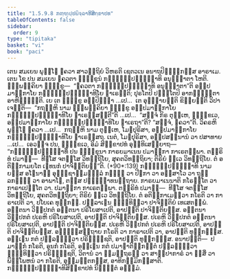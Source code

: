 ```yaml
---
title: "1.5.9.8 ກຓ຺ຑຸປ຺ປຏິຈ຺ຉາທິສິກ຺ຂາປທ"
tableOfContents: false
sidebar:
  order: 9
type: "tipitaka"
basket: "vi"
book: "paci"
---
```



<DynamicBreadcrumb />

<Division number="537" book="paci">

<Paragraph number="1567" book="paci">
ເຕນ ສມເຍນ ພຸທ຺ໂຘ ຠຄວາ ສາວຕ຺ຖິຍໍ ວິຫຣຕິ ເຊຕວເນ ອນາຖປິຓ຺ຑິກສ຺ສ ອາຣາເມ. ເຕນ ໂຂ ປນ ສມເຍນ ຠຄວຕາ ຠິກ຺ຂູນໍ ກຓ຺ຑຸປ຺ປຏິຈ຺ຉາທິ ອນຸຎ຺ຎາຕາ ໂຫຕິ. ຉພ຺ພຄ຺ຄິຍາ ຠິກ຺ຂູ—  “ຠຄວຕາ ກຓ຺ຑຸປ຺ປຏິຈ຺ຉາທິ ອນຸຎ຺ຎາຕາ”ຕິ ອປ຺ປມາຓິກາໂຍ ກຓ຺ຑຸປ຺ປຏິຈ຺ຉາທິໂຍ ຘາເຣນ຺ຕິ; ປຸຣໂຕປິ ປຈ຺ຉໂຕປິ ອາກຑ຺ຒນ຺ຕາ ອາຫິຓ຺ຑນ຺ຕິ.
</Paragraph>

<Paragraph number="1568" book="paci">
ເຍ ເຕ ຠິກ຺ຂູ ອປ຺ປິຈ຺ຉາ …ເປ…  ເຕ ອຸຊ຺ຌາຍນ຺ຕິ ຂິຍ຺ຍນ຺ຕິ ວິປາເຈນ຺ຕິ—  “ກຖຎ຺ຫິ ນາມ ຉພ຺ພຄ຺ຄິຍາ ຠິກ຺ຂູ ອປ຺ປມາຓິກາໂຍ ກຓ຺ຑຸປ຺ປຏິຈ຺ຉາທິໂຍ ຘາເຣສ຺ສນ຺ຕີ”ຕິ …ເປ…  “ສຈ຺ຈໍ ກິຣ ຕຸມ຺ເຫ, ຠິກ຺ຂເວ, ອປ຺ປມາຓິກາໂຍ ກຓ຺ຑຸປ຺ປຏິຈ຺ຉາທິໂຍ ຘາເຣຖາ”ຕິ? “ສຈ຺ຈໍ, ຠຄວາ”ຕິ. ວິຄຣຫິ ພຸທ຺ໂຘ ຠຄວາ …ເປ…  ກຖຎ຺ຫິ ນາມ ຕຸມ຺ເຫ, ໂມຆປຸຣິສາ, ອປ຺ປມາຓິກາໂຍ ກຓ຺ຑຸປ຺ປຏິຈ຺ຉາທິໂຍ ຘາເຣສ຺ສຖ. ເນຕໍ, ໂມຆປຸຣິສາ, ອປ຺ປສນ຺ນານໍ ວາ ປສາທາຍ …ເປ…  ເອວຎ຺ຈ ປນ, ຠິກ຺ຂເວ, ອິມໍ ສິກ຺ຂາປທໍ ອຸທ຺ທິເສຍ຺ຍາຖ—
</Paragraph>

</Division>
<Division number="538" book="paci">

<Paragraph number="1569" book="paci">
<Emphasis>“ກຓ຺ຑຸປ຺ປຏິຈ຺ຉາທິໍ ປນ ຠິກ຺ຂຸນາ ກາຣຍມາເນນ ປມາຓິກາ ກາເຣຕພ຺ພາ. ຕຕ຺ຣິທໍ ປມາຓໍ—  ທີຆໂສ ຈຕສ຺ໂສ ວິທຕ຺ຖິໂຍ, ສຸຄຕວິທຕ຺ຖິຍາ; ຕິຣິຍໍ ທ຺ເວ ວິທຕ຺ຖິໂຍ. ຕໍ ອຕິກ຺ກາມຍໂຕ ເຉທນກໍ ປາຈິຕ຺ຕິຍນ຺”</Emphasis>ຕິ. (*90*:<Emphasis>139</Emphasis>)
</Paragraph>

</Division>
<Division number="539" book="paci">

<Paragraph number="1570" book="paci">
<Emphasis>ກຓ຺ຑຸປ຺ປຏິຈ຺ຉາທິ</Emphasis> ນາມ ຍສ຺ສ ອໂຘນາຠິ ອຸພ຺ຠຊາຓຸມຓ຺ຑລໍ ກຓ຺ຑຸ ວາ ປີຬກາ ວາ ອສ຺ສາໂວ ວາ ຖຸລ຺ລກຈ຺ຉຸ ວາ ອາພາໂຘ, ຕສ຺ສ ປຏິຈ຺ຉາທນຕ຺ຖາຍ.
</Paragraph>

<Paragraph number="1571" book="paci">
<Emphasis>ກາຣຍມາເນນາ</Emphasis>ຕິ ກໂຣນ຺ໂຕ ວາ ກາຣາເປນ຺ໂຕ ວາ. ປມາຓິກາ ກາເຣຕພ຺ພາ. ຕຕ຺ຣິທໍ ປມາຓໍ—  ທີຆໂສ ຈຕສ຺ໂສ ວິທຕ຺ຖິໂຍ, ສຸຄຕວິທຕ຺ຖິຍາ; ຕິຣິຍໍ ທ຺ເວ ວິທຕ຺ຖິໂຍ. ຕໍ ອຕິກ຺ກາເມຕ຺ວາ ກໂຣຕິ ວາ ກາຣາເປຕິ ວາ, ປໂຍເຄ ທຸກ຺ກຏໍ. ປຏິລາເຠນ ຉິນ຺ທິຕ຺ວາ ປາຈິຕ຺ຕິຍໍ ເທເສຕພ຺ພໍ.
</Paragraph>

</Division>
<Division number="540" book="paci">

<Paragraph number="1572" book="paci">
ອຕ຺ຕນາ ວິປ຺ປກຕໍ ອຕ຺ຕນາ ປຣິໂຍສາເປຕິ, ອາປຕ຺ຕິ ປາຈິຕ຺ຕິຍສ຺ສ. ອຕ຺ຕນາ ວິປ຺ປກຕໍ ປເຣຫິ ປຣິໂຍສາເປຕິ, ອາປຕ຺ຕິ ປາຈິຕ຺ຕິຍສ຺ສ. ປເຣຫິ ວິປ຺ປກຕໍ ອຕ຺ຕນາ ປຣິໂຍສາເປຕິ, ອາປຕ຺ຕິ ປາຈິຕ຺ຕິຍສ຺ສ. ປເຣຫິ ວິປ຺ປກຕໍ ປເຣຫິ ປຣິໂຍສາເປຕິ, ອາປຕ຺ຕິ ປາຈິຕ຺ຕິຍສ຺ສ.
</Paragraph>

<Paragraph number="1573" book="paci">
ອຎ຺ຎສ຺ສຕ຺ຖາຍ ກໂຣຕິ ວາ ກາຣາເປຕິ ວາ, ອາປຕ຺ຕິ ທຸກ຺ກຏສ຺ສ. ອຎ຺ເຎນ ກຕໍ ປຏິລຠິຕ຺ວາ ປຣິຠຸຎ຺ຊຕິ, ອາປຕ຺ຕິ ທຸກ຺ກຏສ຺ສ.
</Paragraph>

</Division>
<Division number="541" book="paci">

<Paragraph number="1574" book="paci">
ອນາປຕ຺ຕິ—  ປມາຓິກໍ ກໂຣຕິ, ອູນກໍ ກໂຣຕິ, ອຎ຺ເຎນ ກຕໍ ປມາຓາຕິກ຺ກນ຺ຕໍ ປຏິລຠິຕ຺ວາ ຉິນ຺ທິຕ຺ວາ ປຣິຠຸຎ຺ຊຕິ, ວິຕານໍ ວາ ຠູມຕ຺ຖຣຓໍ ວາ ສາຓິປາກາຣໍ ວາ ຠິສິໍ ວາ ພິພ຺ໂພຫນໍ ວາ ກໂຣຕິ, ອຸມ຺ມຕ຺ຕກສ຺ສ, ອາທິກມ຺ມິກສ຺ສາຕິ.

</Paragraph>
</Division>

<Paragraph number="1575" type="center" book="paci">
ກຓ຺ຑຸປ຺ປຏິຈ຺ຉາທິສິກ຺ຂາປທໍ ນິຏ຺ຐິຕໍ ອຏ຺ຐມໍ.
</Paragraph>